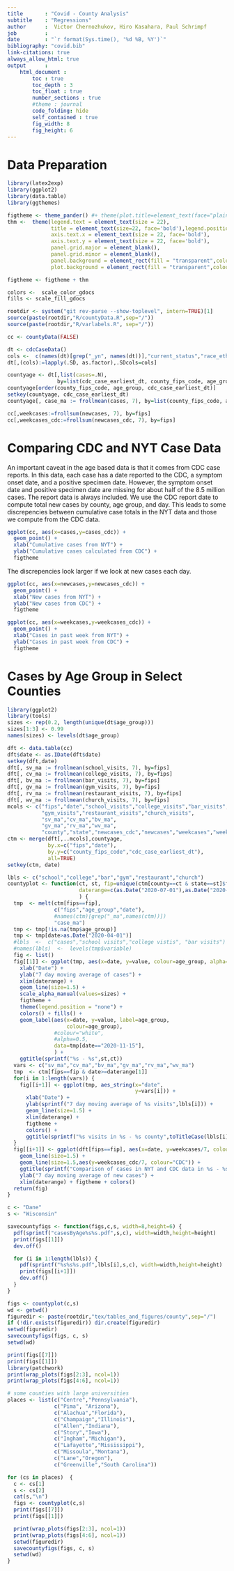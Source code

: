```yaml
---
title       : "Covid - County Analysis"
subtitle    : "Regressions"
author      :  Victor Chernozhukov, Hiro Kasahara, Paul Schrimpf
job         :
date        : "`r format(Sys.time(), '%d %B, %Y')`"
bibliography: "covid.bib"
link-citations: true
always_allow_html: true
output      :
    html_document :
        toc : true
        toc_depth : 3
        toc_float : true
        number_sections : true
        #theme : journal
        code_folding: hide
        self_contained : true
        fig_width: 8
        fig_height: 6
---
```


 <!-- To create html files from this, in R enter  -->
 <!-- library(rmarkdown) -->
 <!-- rmarkdown::render("regressionsWithPlots.Rmd") -->
 <!-- To create tex files from this, in R enter ` -->
 <!-- library(rmarkdown) -->
 <!-- rmarkdown::render("regressionsWithPlots.Rmd", output_format=latex_fragment()) -->


 <!-- to create the gh-pages hosted website in R enter -->
 <!-- rmarkdown::render_site() -->

 <!-- Then in a shell  -->
 <!-- $ ghp-import -p -n -m "$(date)" _site -->


# Data Preparation
```r
library(latex2exp)
library(ggplot2)
library(data.table)
library(ggthemes)

figtheme <- theme_pander() #+ theme(plot.title=element_text(face="plain"))
thm <-  theme(legend.text = element_text(size = 22),
              title = element_text(size=22, face='bold'),legend.position = c(0.23, 0.83),
              axis.text.x = element_text(size = 22, face='bold'),
              axis.text.y = element_text(size = 22, face='bold'),
              panel.grid.major = element_blank(),
              panel.grid.minor = element_blank(),
              panel.background = element_rect(fill = "transparent",colour = NA),
              plot.background = element_rect(fill = "transparent",colour = NA))

figtheme <- figtheme + thm

colors <-  scale_color_gdocs
fills <- scale_fill_gdocs

rootdir <- system("git rev-parse --show-toplevel", intern=TRUE)[1]
source(paste(rootdir,"R/countyData.R",sep="/"))
source(paste(rootdir,"R/varlabels.R", sep="/"))

cc <- countyData(FALSE)

dt <- cdcCaseData()
cols <-  c(names(dt)[grep("_yn", names(dt))],"current_status","race_ethnicity_combined","sex","age_group")
dt[,(cols):=lapply(.SD, as.factor),.SDcols=cols]

countyage <- dt[,list(cases=.N),
                by=list(cdc_case_earliest_dt, county_fips_code, age_group)]
countyage[order(county_fips_code, age_group, cdc_case_earliest_dt)]
setkey(countyage, cdc_case_earliest_dt)
countyage[, case_ma := frollmean(cases, 7), by=list(county_fips_code, age_group)]

cc[,weekcases:=frollsum(newcases, 7), by=fips]
cc[,weekcases_cdc:=frollsum(newcases_cdc, 7), by=fips]
```

# Comparing CDC and NYT Case Data

An important caveat in the age based data is that it comes from CDC
case reports. In this data, each case has a date reported to the CDC,
a symptom onset date, and a positive specimen date. However, the
symptom onset date and positive specimen date are missing for about
half of the 8.5 million cases. The report data is always included. We
use the CDC report date to compute total new cases by county, age
group, and day. This leads to some discrepencies between cumulative
case totals in the NYT data and those we compute from the CDC data.

```r
ggplot(cc, aes(x=cases,y=cases_cdc)) +
  geom_point() +
  xlab("Cumulative cases from NYT") +
  ylab("Cumulative cases calculated from CDC") +
  figtheme
```

The discrepencies look larger if we look at new cases each day.

```r
ggplot(cc, aes(x=newcases,y=newcases_cdc)) +
  geom_point() +
  xlab("New cases from NYT") +
  ylab("New cases from CDC") +
  figtheme
```

```r
ggplot(cc, aes(x=weekcases,y=weekcases_cdc)) +
  geom_point() +
  xlab("Cases in past week from NYT") +
  ylab("Cases in past week from CDC") +
  figtheme
```

# Cases by Age Group in Select Counties

```r
library(ggplot2)
library(tools)
sizes <- rep(0.2, length(unique(dt$age_group)))
sizes[1:3] <- 0.99
names(sizes) <- levels(dt$age_group)

dft <- data.table(cc)
dft$date <- as.IDate(dft$date)
setkey(dft,date)
dft[, sv_ma := frollmean(school_visits, 7), by=fips]
dft[, cv_ma := frollmean(college_visits, 7), by=fips]
dft[, bv_ma := frollmean(bar_visits, 7), by=fips]
dft[, gv_ma := frollmean(gym_visits, 7), by=fips]
dft[, rv_ma := frollmean(restaurant_visits, 7), by=fips]
dft[, wv_ma := frollmean(church_visits, 7), by=fips]
mcols <- c("fips","date","school_visits","college_visits","bar_visits",
           "gym_visits","restaurant_visits","church_visits",
           "sv_ma","cv_ma","bv_ma",
           "gv_ma","rv_ma","wv_ma",
           "county","state","newcases_cdc","newcases","weekcases","weekcases_cdc")
ctm <- merge(dft[,..mcols],countyage,
             by.x=c("fips","date"),
             by.y=c("county_fips_code","cdc_case_earliest_dt"),
             all=TRUE)
setkey(ctm, date)

lbls <- c("school","college","bar","gym","restaurant","church")
countyplot <- function(ct, st, fip=unique(ctm[county==ct & state==st]$fips),
                       daterange=c(as.Date("2020-07-01"),as.Date("2020-12-13"))
                       ) {
  tmp  <- melt(ctm[fips==fip],
               c("fips","age_group","date"),
               #names(ctm)[grep("_ma",names(ctm))])
               "case_ma")
  tmp <- tmp[!is.na(tmp$age_group)]
  tmp <- tmp[date>as.Date("2020-04-01")]
  #lbls  <-  c("cases","school visits","college vistis", "bar visits")
  #names(lbls)  <-  levels(tmp$variable)
  fig <- list()
  fig[[1]] <- ggplot(tmp, aes(x=date, y=value, colour=age_group, alpha=age_group)) +
    xlab("Date") +
    ylab("7 day moving average of cases") +
    xlim(daterange) +
    geom_line(size=1.5) +
    scale_alpha_manual(values=sizes) +
    figtheme +
    theme(legend.position = "none") +
    colors() + fills() +
    geom_label(aes(x=date, y=value, label=age_group,
                   colour=age_group),
               #colour="white",
               #alpha=0.5,
               data=tmp[date=="2020-11-15"],
               ) +
    ggtitle(sprintf("%s - %s",st,ct))
  vars <- c("sv_ma","cv_ma","bv_ma","gv_ma","rv_ma","wv_ma")
  tmp  <- ctm[fips==fip & date>=daterange[1]]
  for(i in 1:length(vars)) {
    fig[[i+1]] <- ggplot(tmp, aes_string(x="date",
                                         y=vars[i])) +
      xlab("Date") +
      ylab(sprintf("7 day moving average of %s visits",lbls[i])) +
      geom_line(size=1.5) +
      xlim(daterange) +
      figtheme +
      colors() +
      ggtitle(sprintf("%s visits in %s - %s county",toTitleCase(lbls[i]),st,ct))
  }
  fig[[i+1]] <- ggplot(dft[fips==fip], aes(x=date, y=weekcases/7, colour="NYT")) +
    geom_line(size=1.5) +
    geom_line(size=1.5,aes(y=weekcases_cdc/7, colour="CDC")) +
    ggtitle(sprintf("Comparison of cases in NYT and CDC data in %s - %s",st,ct)) +
    ylab("7 day moving average of new cases") +
    xlim(daterange) + figtheme + colors()
  return(fig)
}

c <- "Dane"
s <- "Wisconsin"

savecountyfigs <- function(figs,c,s, width=8,height=6) {
  pdf(sprintf("casesByAge%s%s.pdf",s,c), width=width,height=height)
  print(figs[[1]])
  dev.off()

  for (i in 1:length(lbls)) {
    pdf(sprintf("%s%s%s.pdf",lbls[i],s,c), width=width,height=height)
    print(figs[[i+1]])
    dev.off()
  }
}

figs <- countyplot(c,s)
wd <- getwd()
figuredir <- paste(rootdir,"tex/tables_and_figures/county",sep="/")
if (!dir.exists(figuredir)) dir.create(figuredir)
setwd(figuredir)
savecountyfigs(figs, c, s)
setwd(wd)

print(figs[[7]])
print(figs[[1]])
library(patchwork)
print(wrap_plots(figs[2:3], ncol=1))
print(wrap_plots(figs[4:6], ncol=1))
```

```r
# some counties with large universities
places <- list(c("Centre","Pennsylvania"),
               c("Pima", "Arizona"),
               c("Alachua","Florida"),
               c("Champaign","Illinois"),
               c("Allen","Indiana"),
               c("Story","Iowa"),
               c("Ingham","Michigan"),
               c("Lafayette","Mississippi"),
               c("Missoula","Montana"),
               c("Lane","Oregon"),
               c("Greenville","South Carolina"))

for (cs in places)  {
  c <- cs[1]
  s <- cs[2]
  cat(s,"\n")
  figs <- countyplot(c,s)
  print(figs[[7]])
  print(figs[[1]])

  print(wrap_plots(figs[2:3], ncol=1))
  print(wrap_plots(figs[4:6], ncol=1))
  setwd(figuredir)
  savecountyfigs(figs, c, s)
  setwd(wd)
}
```
